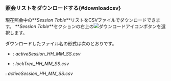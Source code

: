 ### 照会リストをダウンロードする{#downloadcsv}

現在照会中の**_Session Table_**リストをCSVファイルでダウンロードできます。 **_Session Table_**セクションの右上の![ダウンロードアイコン](/img/ico-download.svg)ボタンを選択します。

ダウンロードしたファイル名の形式は次のとおりです。

<InDoc product="postgresql,mysql,mongodb,altibase,oracle,oracle-pro">

- <Cmdname sid="active_sessions" className="uitext" />: <em>activeSession_HH_MM_SS.csv</em>

- <Cmdname sid="lock_tree" className="uitext" />: <em>lockTree_HH_MM_SS.csv</em>

</InDoc>

<InDoc product="redis">

<Cmdname sid="active_sessions" className="uitext" />: <em>activeSession_HH_MM_SS.csv</em>

</InDoc>
